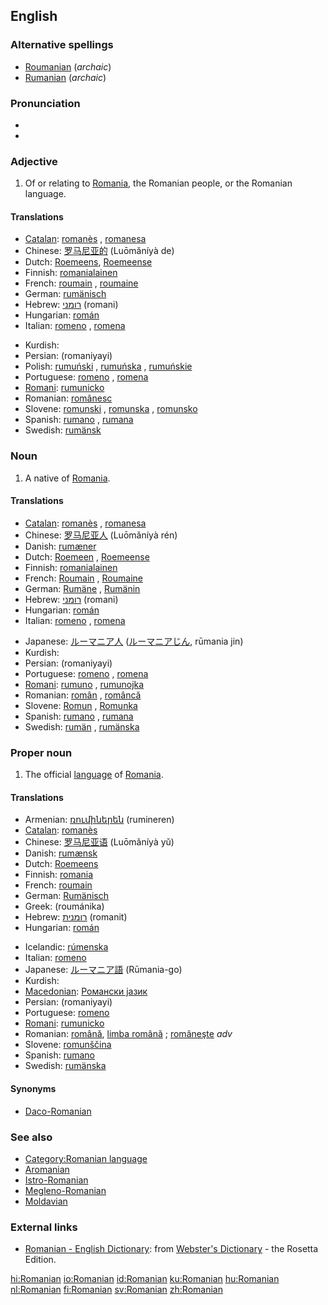 ==English==
{{wikipedia}}

===Alternative spellings===
*[[Roumanian]] (''archaic'')
*[[Rumanian]] (''archaic'')

===Pronunciation===
*{{audio|en-us-Romanian.ogg|Audio (US)}}
*{{rhymes|eɪniən}}

===Adjective===
{{en-adj|-}}

# Of or relating to [[Romania]], the Romanian people, or the Romanian language.

====Translations====
{{trans-top|of or relating to Romania, its people, or language}}
*[[Catalan]]: [[romanès]] {{m}}, [[romanesa]] {{f}}
*Chinese: [[罗马尼亚的]] (Luōmǎníyà de)
*Dutch: [[Roemeens]], [[Roemeense]]
*Finnish: [[romanialainen]] <!--"lainen" = person-->
*French: [[roumain]] {{m}}, [[roumaine]] {{f}}
*German: [[rumänisch]]
*Hebrew: [[רומני]] (romani)
*Hungarian: [[román]]
*Italian: [[romeno]] {{m}}, [[romena]] {{f}}
{{trans-mid}}
*Kurdish: {{KUchar|[[ڕۆمانی]]}}
*Persian: {{FAchar|[[رومانیایی]]}} (romaniyayi)
*Polish: [[rumuński]] {{m}}, [[rumuńska]] {{f}}, [[rumuńskie]] {{n}}
*Portuguese: [[romeno]] {{m}}, [[romena]] {{f}}
*[[Romani]]: [[rumunicko]]
*Romanian: [[românesc]] {{m}}
*Slovene: [[romunski]] {{m}}, [[romunska]] {{f}}, [[romunsko]] {{n}}
*Spanish: [[rumano]] {{m}}, [[rumana]] {{f}}
*Swedish: [[rumänsk]]
{{trans-bottom}}

===Noun===
{{en-noun}}

# A native of [[Romania]].

====Translations====
{{trans-top|native of Romania}}
*[[Catalan]]: [[romanès]] {{m}}, [[romanesa]] {{f}}
*Chinese: [[罗马尼亚人]] (Luōmǎníyà rén)
*Danish: [[rumæner]] {{c}}
*Dutch: [[Roemeen]] {{m}}, [[Roemeense]] {{f}}
*Finnish: [[romanialainen]]
*French: [[Roumain]] {{m}}, [[Roumaine]] {{f}}
*German: [[Rumäne]] {{m}}, [[Rumänin]] {{f}}
*Hebrew: [[רומני]] (romani)
*Hungarian: [[román]]
*Italian: [[romeno]] {{m}}, [[romena]] {{f}}
{{trans-mid}}
*Japanese: [[ルーマニア人]] ([[ルーマニアじん]], rūmania jin)
*Kurdish: {{KUchar|[[ڕۆمانی]]}}
*Persian: {{FAchar|[[رومانیایی]]}} (romaniyayi)
*Portuguese: [[romeno]] {{m}}, [[romena]] {{f}}
*[[Romani]]: [[rumuno]] {{m}}, [[rumunojka]] {{m}}
*Romanian: [[român]] {{m}}, [[româncă]] {{f}}
*Slovene: [[Romun]] {{m}}, [[Romunka]] {{f}}
*Spanish: [[rumano]] {{m}}, [[rumana]] {{f}}
*Swedish: [[rumän]] {{m}}, [[rumänska]] {{f}}
{{trans-bottom}}

===Proper noun===
{{en-proper-noun}}

# The official [[language]] of [[Romania]].

====Translations====
{{trans-top|official language of Romania}}
*Armenian: [[ռումիներեն]] (rumineren)
*[[Catalan]]: [[romanès]] {{m}}
*Chinese: [[罗马尼亚语]] (Luōmǎníyà yǔ)
*Danish: [[rumænsk]]
*Dutch: [[Roemeens]] {{n}}
*Finnish: [[romania]]
*French: [[roumain]] {{m}}
*German: [[Rumänisch]] {{n}}
*Greek: {{t-|el|ρουμάνικα|n|p}} (roumánika)
*Hebrew: [[רומנית]] (romanit)
*Hungarian: [[román]]
{{trans-mid}}
*Icelandic: [[rúmenska]] {{f}}
*Italian: [[romeno]] {{m}}
*Japanese: [[ルーマニア語]] (Rūmania-go)
*Kurdish: {{KUchar|[[ڕۆمانی]]}}
*[[Macedonian]]: [[Романски јазик]]
*Persian: {{FAchar|[[رومانیایی]]}} (romaniyayi)
*Portuguese: [[romeno]] {{m}}
*[[Romani]]: [[rumunicko]]
*Romanian: [[română]], [[limba română]] {{f}}; [[româneşte]] ''adv''
*Slovene: [[romunščina]] {{f}}
*Spanish: [[rumano]] {{m}}
*Swedish: [[rumänska]]
{{trans-bottom}}

====Synonyms====
*[[Daco-Romanian]]

===See also===
*[[:Category:Romanian language|Category:Romanian language]]
*[[Aromanian]]
*[[Istro-Romanian]]
*[[Megleno-Romanian]]
*[[Moldavian]]

===External links===
{{interwiktionary|code=ro}}
*[http://www.websters-online-dictionary.org/definition/Romanian-english/ Romanian - English Dictionary]: from [http://www.websters-online-dictionary.org/ Webster's Dictionary] - the Rosetta Edition.
{{ethnologue|code=ron}}

[[hi:Romanian]]
[[io:Romanian]]
[[id:Romanian]]
[[ku:Romanian]]
[[hu:Romanian]]
[[nl:Romanian]]
[[fi:Romanian]]
[[sv:Romanian]]
[[zh:Romanian]]
